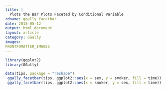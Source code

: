 ```yaml
---
title: |
  Plots the Bar Plots Faceted by Conditional Variable
rdname: ggally_facetbar
date: 2015-05-12
output: html_document
layout: article
category: GGally
images:
FRONTFOMATTER_IMAGES
---
```


```r
library(ggplot2)
library(GGally)
```

```r

data(tips, package = "reshape")
 ggally_facetbar(tips, ggplot2::aes(x = sex, y = smoker, fill = time))
 ggally_facetbar(tips, ggplot2::aes(x = smoker, y = sex, fill = time))



```